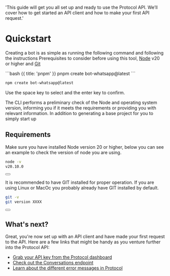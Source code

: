   'This guide will get you all set up and ready to use the Protocol API. We’ll cover how to get started an API client and how to make your first API request.'

# Quickstart

Creating a bot is as simple as running the following command and following the instructions
<Note>
  Prerequisites to consider before using this tool, [Node](https://nodejs.org/en) v20 or higher and [Git](https://git-scm.com/download)
</Note>


<CodeGroup>
```bash {{ title: 'pnpm' }}
pnpm create bot-whatsapp@latest
```

```bash {{ title: 'npm' }}
npm create bot-whatsapp@latest
```
</CodeGroup>

Use the space key to select and the enter key to confirm. 

The CLI performs a preliminary check of the Node and operating system version, informing you if it meets the requirements or providing you with relevant information. In addition to generating a base project for you to simply start up


## Requirements

Make sure you have installed Node version 20 or higher, below you can see an example to check the version of node you are using.

```bash
node -v
v20.10.0
```

<div className="not-prose aling-block">
  <Button
    href="https://nodejs.org/en"
    variant="text"
    target="_blank"
    arrow="right"
    children="Download node from its official website"
  />
</div>

It is recommended to have GIT installed for proper operation. If you are using Linux or MacOc you probably already have GIT installed by default.

```bash
git -v
git version XXXX
```

<div className="not-prose aling-block">
  <Button
    href="https://git-scm.com/downloads"
    variant="text"
    target="_blank"
    arrow="right"
    children="Download GIT from its official website"
  />
</div>

## What's next?

Great, you're now set up with an API client and have made your first request to the API. Here are a few links that might be handy as you venture further into the Protocol API:

- [Grab your API key from the Protocol dashboard](#)
- [Check out the Conversations endpoint](/conversations)
- [Learn about the different error messages in Protocol](/errors)
